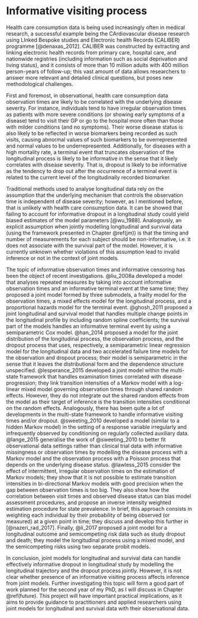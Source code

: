 # Informative visiting process {#infvp}

Health care consumption data is being used increasingly often in medical research, a successful example being the CArdiovascular disease research using LInked Bespoke studies and Electronic health Records (CALIBER) programme [@denaxas_2012]. CALIBER was constructed by extracting and linking electronic health records from primary care, hospital care, and nationwide registries (including information such as social deprivation and living status), and it consists of more than 10 million adults with 400 million person-years of follow-up; this vast amount of data allows researchers to answer more relevant and detailed clinical questions, but poses new methodological challenges.

First and foremost, in observational, health care consumption data observation times are likely to be correlated with the underlying disease severity. For instance, individuals tend to have irregular observation times as patients with more severe conditions (or showing early symptoms of a disease) tend to visit their GP or go to the hospital more often than those with milder conditions (and no symptoms). Their worse disease status is also likely to be reflected in worse biomarkers being recorded as such visits, causing abnormal values of such biomarkers to be overrepresented and normal values to be underrepresented. Additionally, for diseases with a high mortality rate, a terminal event that truncates observation of the longitudinal process is likely to be informative in the sense that it likely correlates with disease severity. That is, dropout is likely to be informative as the tendency to drop out after the occurrence of a terminal event is related to the current level of the longitudinally recorded biomarker.

Traditional methods used to analyse longitudinal data rely on the assumption that the underlying mechanism that controls the observation time is independent of disease severity; however, as I mentioned before, that is unlikely with health care consumption data. It can be showed that failing to account for informative dropout in a longitudinal study could yield biased estimates of the model parameters [@wu_1988]. Analogously, an explicit assumption when jointly modelling longitudinal and survival data (using the framework presented in Chapter \@ref(jm)) is that the timing and number of measurements for each subject should be non-informative, i.e. it does not associate with the survival part of the model. However, it is currently unknown whether violations of this assumption lead to invalid inference or not in the context of joint models.

The topic of informative observation times and informative censoring has been the object of recent investigations. @liu_2008a developed a model that analyses repeated measures by taking into account informative observation times and an informative terminal event at the same time; they proposed a joint model formed by three submodels, a frailty model for the observation times, a mixed effects model for the longitudinal process, and a proportional hazards model for the terminal event. @ghosh_2011 proposed a joint longitudinal and survival model that handles multiple change points in the longitudinal profile by including random spline coefficients; the survival part of the models handles an informative terminal event by using a semiparametric Cox model. @han_2014 proposed a model for the joint distribution of the longitudinal process, the observation process, and the dropout process that uses, respectively, a semiparametric linear regression model for the longitudinal data and two accelerated failure time models for the observation and dropout process; their model is semiparametric in the sense that it leaves the distributional form and the dependence structure unspecified. @lesperance_2015 developed a joint model within the multi-state framework that handles examination times correlated with disease progression; they link transition intensities of a Markov model with a log-linear mixed model governing observation times through shared random effects. However, they do not integrate out the shared random effects from the model as their target of inference is the transition intensities conditional on the random effects. Analogously, there has been quite a lot of developments in the multi-state framework to handle informative visiting times and/or dropout. @sweeting_2010 developed a model (similar to a hidden Markov model) in the setting of a response variable irregularly and infrequently observed by conditioning on regularly collected auxiliary data. @lange_2015 generalise the work of @sweeting_2010 to better fit observational data settings rather than clinical trial data with informative missingness or observation times by modelling the disease process with a Markov model and the observation process with a Poisson process that depends on the underlying disease status. @lawless_2015 consider the effect of intermittent, irregular observation times on the estimation of Markov models; they show that it is not possible to estimate transition intensities in bi-directional Markov models with good precision when the gap between observation times is too big. They also show how the correlation between visit times and observed disease status can bias model assessment procedures, and propose an inverse intensity weighted estimation procedure for state prevalence. In brief, this approach consists in weighting each individual by their probability of being observed (or measured) at a given point in time; they discuss and develop this further in [@nazeri_rad_2017]. Finally, @li_2017 proposed a joint model for a longitudinal outcome and semicompeting risk data such as study dropout and death; they model the longitudinal process using a mixed model, and the semicompeting risks using two separate probit models.

In conclusion, joint models for longitudinal and survival data can handle effectively informative dropout in longitudinal study by modelling the longitudinal trajectory and the dropout process jointly. However, it is not clear whether presence of an informative visiting process affects inference from joint models. Further investigating this topic will form a good part of work planned for the second year of my PhD, as I will discuss in Chapter \@ref(future). This project will have important practical implications, as it aims to provide guidance to practitioners and applied researchers using joint models for longitudinal and survival data with their observational data.
